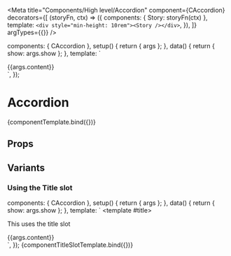 
<Meta
  title="Components/High level/Accordion"
  component={CAccordion}
  decorators={[
    (storyFn, ctx) => ({
      components: { Story: storyFn(ctx) },
      template: `<div style="min-height: 10rem"><Story /></div>`,
    }),
  ]}
  argTypes={{}}
/>

<!--- Component template -->

  components: { CAccordion },
  setup() {
    return { args };
  },
  data() {
    return { show: args.show };
  },
  template: `
<CAccordion v-bind="args" class='border'>
  <div class="p-4">{{args.content}}</div>
</CAccordion>
  `,
});

<!--- Component documentation -->

# Accordion

<Canvas withSource="open">
  <Story
    name="Overview"
    args={{
      title: 'Accordion title',
      content: 'Accordion content',
      show: false,
    }}
  >
    {componentTemplate.bind({})}
  </Story>
</Canvas>

## Props

<ArgsTable story="Overview" />

## Variants

### Using the Title slot

  components: { CAccordion },
  setup() {
    return { args };
  },
  data() {
    return { show: args.show };
  },
  template: `
<CAccordion v-bind="args">
  <template #title>
    <div class="p-3 bg-sky hover:bg-sky-dark transition-color duration-100 text-white">This uses the title slot</div>
  </template>
  <div class="p-3 bg-sky-lightest">{{args.content}}</div>
</CAccordion>
  `,
});

<Canvas withSource="open">
  <Story
    name="TitleSlot"
    args={{
      content: 'Accordion content',
      show: false,
    }}
  >
    {componentTitleSlotTemplate.bind({})}
  </Story>
</Canvas>

<ArgsTable story="TitleSlot" />

